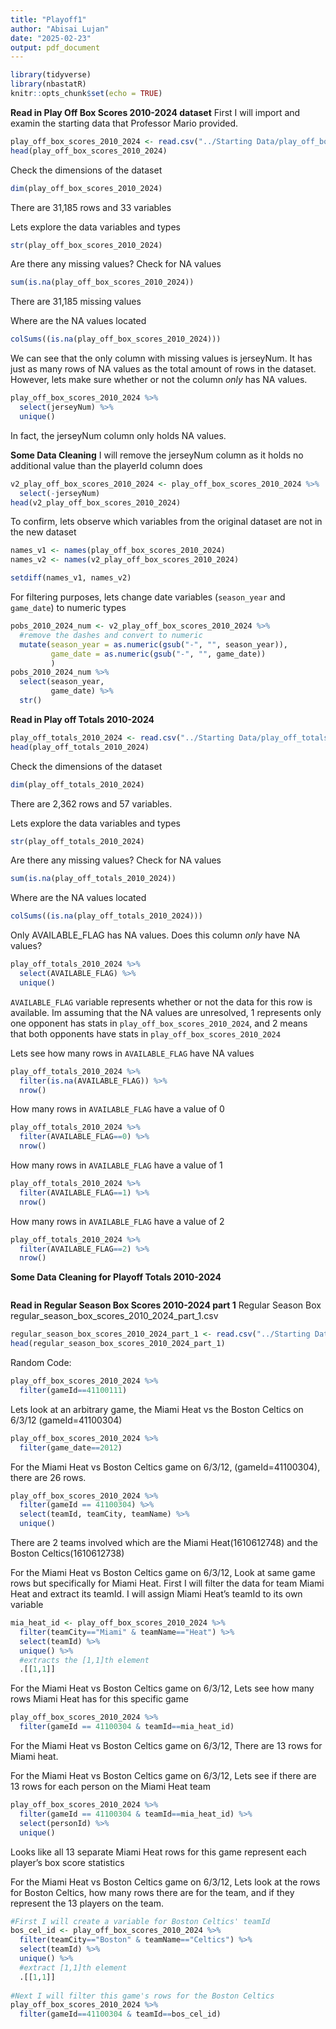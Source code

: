 ```yaml
---
title: "Playoff1"
author: "Abisai Lujan"
date: "2025-02-23"
output: pdf_document
---
```


```r
library(tidyverse)
library(nbastatR)
knitr::opts_chunk$set(echo = TRUE)
```


**Read in Play Off Box Scores 2010-2024 dataset**
First I will import and examin the starting data that Professor Mario provided. 

```r
play_off_box_scores_2010_2024 <- read.csv("../Starting Data/play_off_box_scores_2010_2024.csv")
head(play_off_box_scores_2010_2024)
```

Check the dimensions of the dataset
```r
dim(play_off_box_scores_2010_2024)
```
There are 31,185 rows and 33 variables


Lets explore the data variables and types
```r
str(play_off_box_scores_2010_2024)
```

Are there any missing values?
Check for NA values
```r
sum(is.na(play_off_box_scores_2010_2024))
```
There are 31,185 missing values

Where are the NA values located
```r
colSums((is.na(play_off_box_scores_2010_2024)))
```
We can see that the only column with missing values is jerseyNum. It has just as many rows of NA values as the total amount of rows in the dataset. However, lets make sure whether or not the column *only* has NA values.
```r
play_off_box_scores_2010_2024 %>%
  select(jerseyNum) %>%
  unique()
```
In fact, the jerseyNum column only holds NA values. 


**Some Data Cleaning**
I will remove the jerseyNum column as it holds no additional value than the playerId column does
```r
v2_play_off_box_scores_2010_2024 <- play_off_box_scores_2010_2024 %>%
  select(-jerseyNum)
head(v2_play_off_box_scores_2010_2024)
```
To confirm, lets observe which variables from the original dataset are not in the new dataset
```r
names_v1 <- names(play_off_box_scores_2010_2024)
names_v2 <- names(v2_play_off_box_scores_2010_2024)

setdiff(names_v1, names_v2)
```


For filtering purposes, lets change date variables (`season_year` and `game_date`) to numeric types
```r
pobs_2010_2024_num <- v2_play_off_box_scores_2010_2024 %>%
  #remove the dashes and convert to numeric
  mutate(season_year = as.numeric(gsub("-", "", season_year)),
         game_date = as.numeric(gsub("-", "", game_date))
         )
pobs_2010_2024_num %>% 
  select(season_year,
         game_date) %>%
  str()
```


\newpage
**Read in Play off Totals 2010-2024**
```r
play_off_totals_2010_2024 <- read.csv("../Starting Data/play_off_totals_2010_2024.csv")
head(play_off_totals_2010_2024)
```


Check the dimensions of the dataset
```r
dim(play_off_totals_2010_2024)
```

There are 2,362 rows and 57 variables.


Lets explore the data variables and types
```r
str(play_off_totals_2010_2024)
```
Are there any missing values?
Check for NA values
```r
sum(is.na(play_off_totals_2010_2024))
```
Where are the NA values located
```r
colSums((is.na(play_off_totals_2010_2024)))
```
Only AVAILABLE_FLAG has NA values. Does this column *only* have NA values?
```r
play_off_totals_2010_2024 %>%
  select(AVAILABLE_FLAG) %>%
  unique()
```
`AVAILABLE_FLAG` variable represents whether or not the data for this row is available. Im assuming that the NA values are unresolved, 1 represents only one opponent has stats in `play_off_box_scores_2010_2024`, and 2 means that both opponents have stats in `play_off_box_scores_2010_2024`

Lets see how many rows in `AVAILABLE_FLAG` have NA values
```r
play_off_totals_2010_2024 %>%
  filter(is.na(AVAILABLE_FLAG)) %>%
  nrow()
```
How many rows in `AVAILABLE_FLAG` have a value of 0

```r
play_off_totals_2010_2024 %>%
  filter(AVAILABLE_FLAG==0) %>%
  nrow()
```


How many rows in `AVAILABLE_FLAG` have a value of 1

```r
play_off_totals_2010_2024 %>%
  filter(AVAILABLE_FLAG==1) %>%
  nrow()
```

How many rows in `AVAILABLE_FLAG` have a value of 2
```r
play_off_totals_2010_2024 %>%
  filter(AVAILABLE_FLAG==2) %>%
  nrow()
```

\newpage
**Some Data Cleaning for Playoff Totals 2010-2024** 


```r

```




\newpage
**Read in Regular Season Box Scores 2010-2024 part 1** Regular Season Box regular_season_box_scores_2010_2024_part_1.csv

```r
regular_season_box_scores_2010_2024_part_1 <- read.csv("../Starting Data/regular_season_box_scores_2010_2024_part_1.csv")
head(regular_season_box_scores_2010_2024_part_1)
```




































\newpage
Random Code:

```r
play_off_box_scores_2010_2024 %>% 
  filter(gameId==41100111)
```

Lets look at an arbitrary game, the Miami Heat vs the Boston Celtics on 6/3/12 (gameId=41100304)
```r
play_off_box_scores_2010_2024 %>%
  filter(game_date==2012) 
```
For the Miami Heat vs Boston Celtics game on 6/3/12, (gameId=41100304), there are 26 rows.
```r
play_off_box_scores_2010_2024 %>%
  filter(gameId == 41100304) %>%
  select(teamId, teamCity, teamName) %>%
  unique()
```
There are 2 teams involved which are the Miami Heat(1610612748) and the Boston Celtics(1610612738)



For the Miami Heat vs Boston Celtics game on 6/3/12, Look at same game rows but specifically for Miami Heat. 
First I will filter the data for team Miami Heat and extract its teamId. I will assign Miami Heat's teamId to its own variable
```r
mia_heat_id <- play_off_box_scores_2010_2024 %>%
  filter(teamCity=="Miami" & teamName=="Heat") %>%
  select(teamId) %>%
  unique() %>%
  #extracts the [1,1]th element
  .[[1,1]]
```

For the Miami Heat vs Boston Celtics game on 6/3/12, Lets see how many rows Miami Heat has for this specific game 
```r
play_off_box_scores_2010_2024 %>%
  filter(gameId == 41100304 & teamId==mia_heat_id)
```
For the Miami Heat vs Boston Celtics game on 6/3/12, There are 13 rows for Miami heat. 


For the Miami Heat vs Boston Celtics game on 6/3/12, Lets see if there are 13 rows for each person on the Miami Heat team
```r
play_off_box_scores_2010_2024 %>%
  filter(gameId == 41100304 & teamId==mia_heat_id) %>%
  select(personId) %>%
  unique() 
```
Looks like all 13 separate Miami Heat rows for this game represent each player's box score statistics




For the Miami Heat vs Boston Celtics game on 6/3/12, Lets look at the rows for Boston Celtics, how many rows there are for the team, and if they represent the 13 players on the team.
```r
#First I will create a variable for Boston Celtics' teamId
bos_cel_id <- play_off_box_scores_2010_2024 %>% 
  filter(teamCity=="Boston" & teamName=="Celtics") %>%
  select(teamId) %>% 
  unique() %>%
  #extract [1,1]th element
  .[[1,1]]
  
#Next I will filter this game's rows for the Boston Celtics   
play_off_box_scores_2010_2024 %>% 
  filter(gameId==41100304 & teamId==bos_cel_id)
  
```





